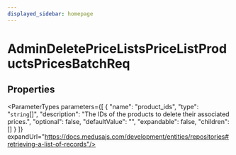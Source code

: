 ```yaml
---
displayed_sidebar: homepage
---
```



# AdminDeletePriceListsPriceListProductsPricesBatchReq

## Properties

<ParameterTypes parameters={[
  {
    "name": "product_ids",
    "type": "`string`[]",
    "description": "The IDs of the products to delete their associated prices.",
    "optional": false,
    "defaultValue": "",
    "expandable": false,
    "children": []
  }
]} expandUrl="https://docs.medusajs.com/development/entities/repositories#retrieving-a-list-of-records"/>
